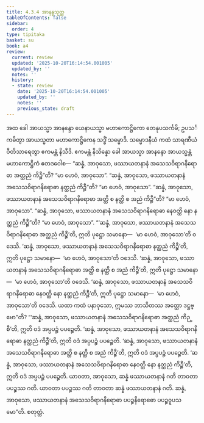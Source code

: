 ```yaml
---
title: 4.3.4 အာနန္ဒသုတ္တ
tableOfContents: false
sidebar:
  order: 4
type: tipitaka
basket: su
book: a4
review:
  current: review
  updated: '2025-10-20T16:14:54.001005'
  updated_by: ''
  notes: ''
  history:
  - state: review
    date: '2025-10-20T16:14:54.001005'
    updated_by: ''
    notes: ''
    previous_state: draft
---
```



<DynamicBreadcrumb />


<ReviewStatus review={frontmatter.review} showDetails={true} />

<HypothesisAnnotation frontmatter={frontmatter} />

<Division number="174" book="a4" e="ch" v="15" p="480">

<Paragraph number="1040" book="a4">
အထ ခေါ အာယသ္မာ အာနန္ဒော ယေနာယသ္မာ မဟာကောဋ္ဌိကော တေနုပသင်္ကမိ; ဥပသင်္ကမိတွာ အာယသ္မတာ မဟာကောဋ္ဌိကေန သဒ္ဓိံ သမ္မောဒိ. သမ္မောဒနီယံ ကထံ သာရဏီယံ ဝီတိသာရေတွာ ဧကမန္တံ နိသီဒိ. ဧကမန္တံ နိသိန္နော ခေါ အာယသ္မာ အာနန္ဒော အာယသ္မန္တံ မဟာကောဋ္ဌိကံ ဧတဒဝေါစ—
</Paragraph>

<Paragraph number="1041" book="a4">
“ဆန္နံ, အာဝုသော, ဖဿာယတနာနံ အသေသဝိရာဂနိရောဓာ အတ္ထညံ ကိဉ္စီ”တိ?
</Paragraph>

<Paragraph number="1042" book="a4">
“မာ ဟေဝံ, အာဝုသော”.
</Paragraph>

<Paragraph number="1043" book="a4">
“ဆန္နံ, အာဝုသော, ဖဿာယတနာနံ အသေသဝိရာဂနိရောဓာ နတ္ထညံ ကိဉ္စီ”တိ?
</Paragraph>

<Paragraph number="1044" book="a4">
“မာ ဟေဝံ, အာဝုသော”.
</Paragraph>

<Paragraph number="1045" book="a4">
“ဆန္နံ, အာဝုသော, ဖဿာယတနာနံ အသေသဝိရာဂနိရောဓာ အတ္ထိ စ နတ္ထိ စ အညံ ကိဉ္စီ”တိ?
</Paragraph>

<Paragraph number="1046" book="a4">
“မာ ဟေဝံ, အာဝုသော”.
</Paragraph>

<Paragraph number="1047" book="a4">
“ဆန္နံ, အာဝုသော, ဖဿာယတနာနံ အသေသဝိရာဂနိရောဓာ နေဝတ္ထိ နော နတ္ထညံ ကိဉ္စီ”တိ?
</Paragraph>

<Paragraph number="1048" book="a4">
“မာ ဟေဝံ, အာဝုသော”.
</Paragraph>

<Paragraph number="1049" book="a4">
“‘ဆန္နံ, အာဝုသော, ဖဿာယတနာနံ အသေသဝိရာဂနိရောဓာ အတ္ထညံ ကိဉ္စီ’တိ, ဣတိ ပုဋ္ဌော သမာနော—  ‘မာ ဟေဝံ, အာဝုသော’တိ ဝဒေသိ. ‘ဆန္နံ, အာဝုသော, ဖဿာယတနာနံ အသေသဝိရာဂနိရောဓာ နတ္ထညံ ကိဉ္စီ’တိ, ဣတိ ပုဋ္ဌော သမာနော—  ‘မာ ဟေဝံ, အာဝုသော’တိ ဝဒေသိ. ‘ဆန္နံ, အာဝုသော, ဖဿာယတနာနံ အသေသဝိရာဂနိရောဓာ အတ္ထိ စ နတ္ထိ စ အညံ ကိဉ္စီ’တိ, ဣတိ ပုဋ္ဌော သမာနော—  ‘မာ ဟေဝံ, အာဝုသော’တိ ဝဒေသိ. ‘ဆန္နံ, အာဝုသော, ဖဿာယတနာနံ အသေသဝိရာဂနိရောဓာ နေဝတ္ထိ နော နတ္ထညံ ကိဉ္စီ’တိ, ဣတိ ပုဋ္ဌော သမာနော—  ‘မာ ဟေဝံ, အာဝုသော’တိ ဝဒေသိ. ယထာ ကထံ ပနာဝုသော, ဣမဿ ဘာသိတဿ အတ္ထော ဒဋ္ဌဗ္ဗော”တိ?
</Paragraph>

<Paragraph number="1050" book="a4">
“‘ဆန္နံ, အာဝုသော, ဖဿာယတနာနံ အသေသဝိရာဂနိရောဓာ အတ္ထညံ ကိဉ္စီ’တိ, ဣတိ ဝဒံ အပ္ပပဉ္စံ ပပဉ္စေတိ. ‘ဆန္နံ, အာဝုသော, ဖဿာယတနာနံ အသေသဝိရာဂနိရောဓာ နတ္ထညံ ကိဉ္စီ’တိ, ဣတိ ဝဒံ အပ္ပပဉ္စံ ပပဉ္စေတိ. ‘ဆန္နံ, အာဝုသော, ဖဿာယတနာနံ အသေသဝိရာဂနိရောဓာ အတ္ထိ စ နတ္ထိ စ အညံ ကိဉ္စီ’တိ, ဣတိ ဝဒံ အပ္ပပဉ္စံ ပပဉ္စေတိ. ‘ဆန္နံ, အာဝုသော, ဖဿာယတနာနံ အသေသဝိရာဂနိရောဓာ နေဝတ္ထိ နော နတ္ထညံ ကိဉ္စီ’တိ, ဣတိ ဝဒံ အပ္ပပဉ္စံ ပပဉ္စေတိ. ယာဝတာ, အာဝုသော, ဆန္နံ ဖဿာယတနာနံ ဂတိ တာဝတာ ပပဉ္စဿ ဂတိ. ယာဝတာ ပပဉ္စဿ ဂတိ တာဝတာ ဆန္နံ ဖဿာယတနာနံ ဂတိ. ဆန္နံ, အာဝုသော, ဖဿာယတနာနံ အသေသဝိရာဂနိရောဓာ ပပဉ္စနိရောဓော ပပဉ္စဝူပသမော”တိ.

</Paragraph>
</Division>

<Paragraph number="1051" type="center" book="a4">
စတုတ္ထံ.
</Paragraph>